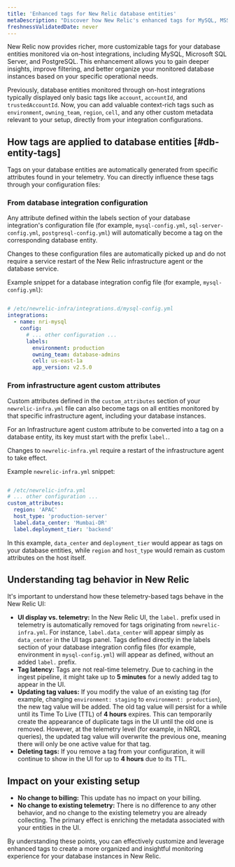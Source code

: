```yaml
---
title: 'Enhanced tags for New Relic database entities'
metaDescription: "Discover how New Relic's enhanced tags for MySQL, MSSQL, and PostgreSQL on-host integrations provide richer entity metadata, enabling better organization, filtering, and insights for your database monitoring. Learn to apply custom tags via config files."
freshnessValidatedDate: never
---
```


New Relic now provides richer, more customizable tags for your database entities monitored via on-host integrations, including MySQL, Microsoft SQL Server, and PostgreSQL. This enhancement allows you to gain deeper insights, improve filtering, and better organize your monitored database instances based on your specific operational needs.

Previously, database entities monitored through on-host integrations typically displayed only basic tags like `account`, `accountId`, and `trustedAccountId`. Now, you can add valuable context-rich tags such as `environment`, `owning_team`, `region`, `cell`, and any other custom metadata relevant to your setup, directly from your integration configurations.

## How tags are applied to database entities [#db-entity-tags]
Tags on your database entities are automatically generated from specific attributes found in your telemetry. You can directly influence these tags through your configuration files:

### From database integration configuration 
Any attribute defined within the labels section of your database integration's configuration file (for example, `mysql-config.yml`, `sql-server-config.yml`, `postgresql-config.yml`) will automatically become a tag on the corresponding database entity.

Changes to these configuration files are automatically picked up and do not require a service restart of the New Relic infrastructure agent or the database service.

Example snippet for a database integration config file (for example, `mysql-config.yml`):

```yaml

# /etc/newrelic-infra/integrations.d/mysql-config.yml
integrations:
  - name: nri-mysql
    config:
      # ... other configuration ...
      labels:
        environment: production
        owning_team: database-admins
        cell: us-east-1a
        app_version: v2.5.0
```

### From infrastructure agent custom attributes
Custom attributes defined in the `custom_attributes` section of your `newrelic-infra.yml` file can also become tags on all entities monitored by that specific infrastructure agent, including your database instances.

For an Infrastructure agent custom attribute to be converted into a tag on a database entity, its key must start with the prefix `label.`.

Changes to `newrelic-infra.yml` require a restart of the infrastructure agent to take effect.

Example `newrelic-infra.yml` snippet:

``` yaml

# /etc/newrelic-infra.yml
# ... other configuration ...
custom_attributes:
  region: 'APAC'
  host_type: 'production-server'
  label.data_center: 'Mumbai-DR'
  label.deployment_tier: 'backend'
```

In this example, `data_center` and `deployment_tier` would appear as tags on your database entities, while `region` and `host_type` would remain as custom attributes on the host itself.

## Understanding tag behavior in New Relic
It's important to understand how these telemetry-based tags behave in the New Relic UI:

- **UI display vs. telemetry:** In the New Relic UI, the `label.` prefix used in telemetry is automatically removed for tags originating from `newrelic-infra.yml`. For instance, `label.data_center` will appear simply as `data_center` in the UI tags panel. Tags defined directly in the labels section of your database integration config files (for example, environment in `mysql-config.yml`) will appear as defined, without an added `label.` prefix.
- **Tag latency:** Tags are not real-time telemetry. Due to caching in the ingest pipeline, it might take up to **5 minutes** for a newly added tag to appear in the UI.
- **Updating tag values:** If you modify the value of an existing tag (for example, changing `environment: staging` to `environment: production`), the new tag value will be added. The old tag value will persist for a while until its Time To Live (TTL) of **4 hours** expires. This can temporarily create the appearance of duplicate tags in the UI until the old one is removed. However, at the telemetry level (for example, in NRQL queries), the updated tag value will overwrite the previous one, meaning there will only be one active value for that tag.
- **Deleting tags:** If you remove a tag from your configuration, it will continue to show in the UI for up to **4 hours** due to its TTL.

## Impact on your existing setup
- **No change to billing:** This update has no impact on your billing.
- **No change to existing telemetry:** There is no difference to any other behavior, and no change to the existing telemetry you are already collecting. The primary effect is enriching the metadata associated with your entities in the UI.

By understanding these points, you can effectively customize and leverage enhanced tags to create a more organized and insightful monitoring experience for your database instances in New Relic.